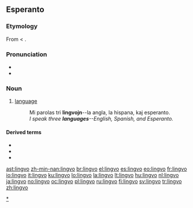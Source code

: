 ==Esperanto==

===Etymology===
From {{etyl|la|eo}} {{term|lingua|lang=la}} < {{proto|Indo-European|dn̥ǵʰwéh₂s|lang=eo}}.

===Pronunciation===
* {{IPA|/ˈlingvo/|lang=eo}}
* {{hyphenation|ling|vo}}

===Noun===
{{eo-noun}}

# [[language]]
#: Mi parolas tri '''lingvojn'''--la angla, la hispana, kaj esperanto.
#: ''I speak three '''languages'''--English, Spanish, and Esperanto.'' 

====Derived terms====
* {{l|eo|lingvoscienco}}
* {{l|eo|lingvistiko}}
* {{l|eo|lingviko}}

{{eo BRO|3}}
[[Category:eo:Language|*]]

[[ast:lingvo]]
[[zh-min-nan:lingvo]]
[[br:lingvo]]
[[el:lingvo]]
[[es:lingvo]]
[[eo:lingvo]]
[[fr:lingvo]]
[[io:lingvo]]
[[it:lingvo]]
[[ku:lingvo]]
[[lo:lingvo]]
[[la:lingvo]]
[[lt:lingvo]]
[[hu:lingvo]]
[[nl:lingvo]]
[[ja:lingvo]]
[[no:lingvo]]
[[oc:lingvo]]
[[pl:lingvo]]
[[ru:lingvo]]
[[fi:lingvo]]
[[sv:lingvo]]
[[tr:lingvo]]
[[zh:lingvo]]